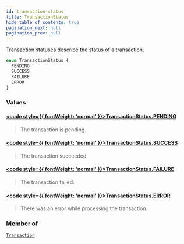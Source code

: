 ```yaml
---
id: transaction-status
title: TransactionStatus
hide_table_of_contents: true
pagination_next: null
pagination_prev: null
---
```








Transaction statuses describe the status of a transaction.

```graphql
enum TransactionStatus {
  PENDING
  SUCCESS
  FAILURE
  ERROR
}
```


### Values

#### [<code style={{ fontWeight: 'normal' }}>TransactionStatus.<b>PENDING</b></code>](#) 
> The transaction is pending.
> 

#### [<code style={{ fontWeight: 'normal' }}>TransactionStatus.<b>SUCCESS</b></code>](#) 
> The transaction succeeded.
> 

#### [<code style={{ fontWeight: 'normal' }}>TransactionStatus.<b>FAILURE</b></code>](#) 
> The transaction failed.
> 

#### [<code style={{ fontWeight: 'normal' }}>TransactionStatus.<b>ERROR</b></code>](#) 
> There was an error while processing the transaction.
> 



### Member of

[`Transaction`](/objects/transaction)  <Badge class="secondary" text="object"/>



